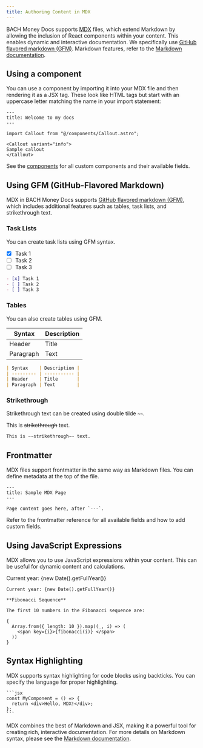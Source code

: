 ```yaml
---
title: Authoring Content in MDX
---
```


BACH Money Docs supports [MDX](https://mdxjs.com/) files, which extend Markdown by allowing the inclusion of React components within your content. This enables dynamic and interactive documentation. We specifically use [GitHub flavored markdown (GFM)](https://mdxjs.com/guides/gfm/). Markdown features, refer to the [Markdown documentation](/guides/authoring-content-in-md).

## Using a component

You can use a component by importing it into your MDX file and then rendering it as a JSX tag. These look like HTML tags but start with an uppercase letter matching the name in your import statement:

```mdx
---
title: Welcome to my docs
---

import Callout from "@/components/Callout.astro";

<Callout variant="info">
Sample callout
</Callout>
```

See the [components](/guides/components) for all custom components and their available fields. 

## Using GFM (GitHub-Flavored Markdown)

MDX in BACH Money Docs supports [GitHub flavored markdown (GFM)](https://mdxjs.com/guides/gfm/), which includes additional features such as tables, task lists, and strikethrough text.

### Task Lists

You can create task lists using GFM syntax.

- [x] Task 1
- [ ] Task 2
- [ ] Task 3

```md
- [x] Task 1
- [ ] Task 2
- [ ] Task 3
```

### Tables

You can also create tables using GFM.

| Syntax    | Description |
| --------- | ----------- |
| Header    | Title       |
| Paragraph | Text        |

```md
| Syntax    | Description |
| --------- | ----------- |
| Header    | Title       |
| Paragraph | Text        |
```
### Strikethrough

Strikethrough text can be created using double tilde `~~`.

This is ~~strikethrough~~ text.

```md
This is ~~strikethrough~~ text.
```

## Frontmatter

MDX files support frontmatter in the same way as Markdown files. You can define metadata at the top of the file.

```mdx
---
title: Sample MDX Page
---

Page content goes here, after `---`.
```

Refer to the frontmatter reference for all available fields and how to add custom fields.

## Using JavaScript Expressions

MDX allows you to use JavaScript expressions within your content. This can be useful for dynamic content and calculations.

Current year: {new Date().getFullYear()}

```mdx
Current year: {new Date().getFullYear()}
```


```mdx
**Fibonacci Sequence**

The first 10 numbers in the Fibonacci sequence are:

{
  Array.from({ length: 10 }).map((_, i) => (
    <span key={i}>{fibonacci(i)} </span>
  ))
}
```

## Syntax Highlighting

MDX supports syntax highlighting for code blocks using backticks. You can specify the language for proper highlighting.

````mdx
```jsx
const MyComponent = () => {
  return <div>Hello, MDX!</div>;
};
```
````

MDX combines the best of Markdown and JSX, making it a powerful tool for creating rich, interactive documentation. For more details on Markdown syntax, please see the [Markdown documentation](/guides/authoring-content-in-md).